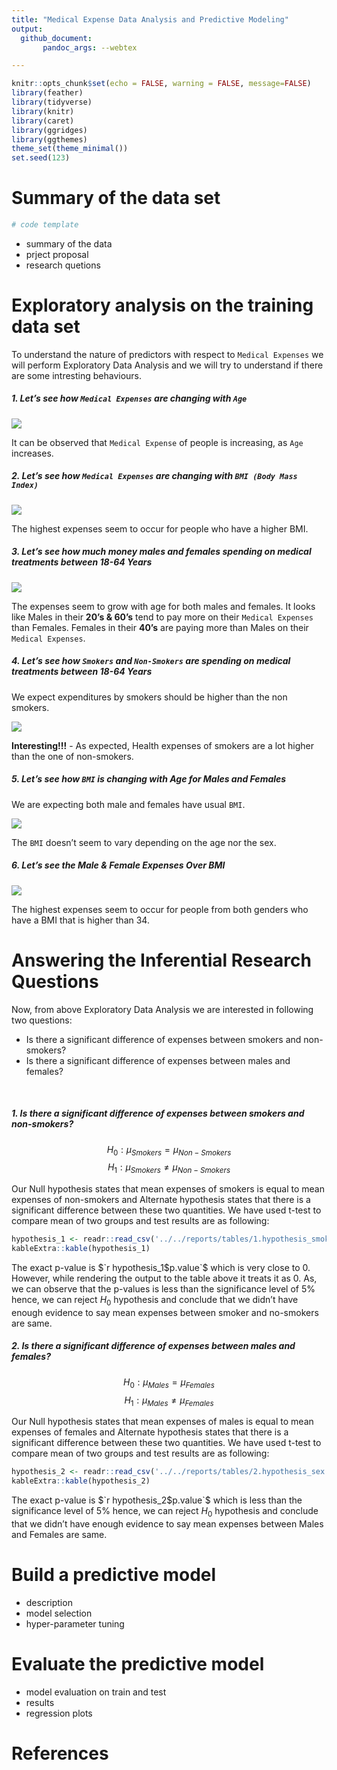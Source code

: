 ```yaml
---
title: "Medical Expense Data Analysis and Predictive Modeling"
output:
  github_document:
       pandoc_args: --webtex

---
```


```r
knitr::opts_chunk$set(echo = FALSE, warning = FALSE, message=FALSE)
library(feather)
library(tidyverse)
library(knitr)
library(caret)
library(ggridges)
library(ggthemes)
theme_set(theme_minimal())
set.seed(123)
```

# Summary of the data set

```r
# code template  
```


- summary of the data  
- prject proposal
- research quetions


# Exploratory analysis on the training data set 

To understand the nature of predictors with respect to `Medical Expenses` we will perform Exploratory Data Analysis and we will try to understand if there are some intresting behaviours.

##### 1. Let's see how `Medical Expenses` are changing with `Age`

<html>
<img src = '../../reports/figures/1.Expenses_VS_Age.png'>
</html>

It can be observed that `Medical Expense` of people is increasing, as `Age` increases.

##### 2. Let's see how  `Medical Expenses` are changing with `BMI (Body Mass Index)`

<html>
<img src = '../../reports/figures/2.Expenses_VS_BMI.png'>
</html>

The highest expenses seem to occur for people who have a higher BMI.

##### 3. Let's see how much money males and females spending on medical treatments between 18-64 Years

<html>
<img src = '../../reports/figures/3.Expenses_VS_Gender.png'>
</html>

The expenses seem to grow with age for both males and females. It looks like Males in their **20's & 60's** tend to pay more on their `Medical Expenses` than Females. Females in their **40's** are paying more than Males on their `Medical Expenses`.


##### 4. Let's see how `Smokers` and `Non-Smokers` are spending on medical treatments between 18-64 Years

We expect expenditures by smokers should be higher than the non smokers.

<html>
<img src = '../../reports/figures/4.Expenses_VS_Smoker.png'>
</html>

**Interesting!!!** - As expected, Health expenses of smokers are a lot higher than the one of non-smokers.

##### 5. Let's see how `BMI` is changing with Age for Males and Females

We are expecting both male and females have usual `BMI`.

<html>
<img src = '../../reports/figures/5.BMI_VS_AGE.png'>
</html>

The `BMI` doesn't seem to vary depending on the age nor the sex.

##### 6. Let's see the Male & Female Expenses Over BMI

<html>
<img src = '../../reports/figures/6.EXP_VS_BMI.png'>
</html>

The highest expenses seem to occur for people from both genders who have a BMI that is higher than 34.

# Answering the Inferential Research Questions 

Now, from above Exploratory Data Analysis we are interested in following two questions:

  - Is there a significant difference of expenses between smokers and non-smokers? 
  - Is there a significant difference of expenses between males and females?

<br> 

##### 1. Is there a significant difference of expenses between smokers and non-smokers? 

$$H_0: \mu_{Smokers} = \mu_{Non-Smokers}$$
$$H_1: \mu_{Smokers} \neq \mu_{Non-Smokers}$$

Our Null hypothesis states that mean expenses of smokers is equal to mean expenses of non-smokers and Alternate hypothesis states that there is a significant difference between these two quantities. We have used t-test to compare mean of two groups and test results are as following:

```r
hypothesis_1 <- readr::read_csv('../../reports/tables/1.hypothesis_smokers.csv')
kableExtra::kable(hypothesis_1)
```

The exact p-value is $`r hypothesis_1$p.value`$ which is very close to 0. However, while rendering the output to the table above it treats it as 0.
As, we can observe that the p-values is less than the significance level of $5\%$ hence, we can reject $H_0$ hypothesis and conclude that we didn't have enough evidence to say mean expenses between smoker and no-smokers are same. 

##### 2. Is there a significant difference of expenses between males and females?

$$H_0: \mu_{Males} = \mu_{Females}$$
$$H_1: \mu_{Males} \neq \mu_{Females}$$

Our Null hypothesis states that mean expenses of males is equal to mean expenses of females and Alternate hypothesis states that there is a significant difference between these two quantities. We have used t-test to compare mean of two groups and test results are as following:

```r
hypothesis_2 <- readr::read_csv('../../reports/tables/2.hypothesis_sex.csv')
kableExtra::kable(hypothesis_2)
```

The exact p-value is $`r hypothesis_2$p.value`$ which is less than the significance level of $5\%$ hence, we can reject $H_0$ hypothesis and conclude that we didn't have enough evidence to say mean expenses between Males and Females are same. 

# Build a predictive model 
- description
- model selection
- hyper-parameter tuning

# Evaluate the predictive model 
- model evaluation on train and test
- results
- regression plots

# References 




